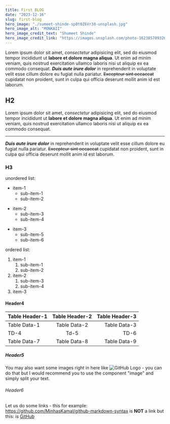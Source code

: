 ```yaml
---
title: First BLOG
date: "2023-12-16"
slug: first-blog
hero_image: "./sumeet-shinde-sp0t0Z6Vr38-unsplash.jpg"
hero_image_alt: "MONKAII"
hero_image_credit_text: "Shumeet Shinde"
hero_image_credit_link: "https://images.unsplash.com/photo-1623857093264-08f155300b1f?q=80&w=1035&auto=format&fit=crop&ixlib=rb-4.0.3&ixid=M3wxMjA3fDB8MHxwaG90by1wYWdlfHx8fGVufDB8fHx8fA%3D%3D"
---
```


Lorem ipsum dolor sit amet, *consectetur* adipisicing elit, sed do eiusmod
tempor incididunt ut **labore et dolore magna aliqua**. Ut enim ad minim veniam,
quis nostrud exercitation ullamco laboris nisi ut aliquip ex ea commodo
consequat. ***Duis aute irure dolor*** in reprehenderit in voluptate velit esse
cillum dolore eu fugiat nulla pariatur. ~~Excepteur sint occaecat~~ cupidatat non
proident, sunt in culpa qui officia deserunt mollit anim id est laborum.

## H2

Lorem ipsum dolor sit amet, *consectetur* adipisicing elit, sed do eiusmod
tempor incididunt ut **labore et dolore magna aliqua**. Ut enim ad minim veniam,
quis nostrud exercitation ullamco laboris nisi ut aliquip ex ea commodo
consequat. 

---

***Duis aute irure dolor*** in reprehenderit in voluptate velit esse
cillum dolore eu fugiat nulla pariatur. ~~Excepteur sint occaecat~~ cupidatat non
proident, sunt in culpa qui officia deserunt mollit anim id est laborum.

### H3

unordered list:

* item-1
  * sub-item-1
  * sub-item-2
- item-2
  - sub-item-3
  - sub-item-4
+ item-3
  + sub-item-5
  + sub-item-6


ordered list:

1. item-1
   1. sub-item-1
   2. sub-item-2
2. item-2
   1. sub-item-3
   2. sub-item-4
3. item-3

#### Header4

Table Header-1 | Table Header-2 | Table Header-3
:--- | :---: | ---:
Table Data-1 | Table Data-2 | Table Data-3
TD-4 | Td-5 | TD-6
Table Data-7 | Table Data-8 | Table Data-9

##### Header5

You may also want some images right in here like ![GitHub Logo](https://cloud.githubusercontent.com/assets/5456665/13322882/e74f6626-dc00-11e5-921d-f6d024a01eaa.png "GitHub") - you can do that but I would recommend you to use the component "image" and simply split your text.

###### Header6

Let us do some links - this for example: https://github.com/MinhasKamal/github-markdown-syntax is **NOT** a link but this: is [GitHub](https://github.com/MinhasKamal/github-markdown-syntax)
